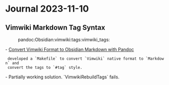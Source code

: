 = Journal 2023-11-10 =

== Vimwiki Markdown Tag Syntax ==
:pandoc:Obsidian:vimwiki:tags:vimwiki_tags:

- [[2023-11-05#Convert Vimwiki Format to Obsidian Markdown with Pandoc|Convert Vimwiki Format to Obsidian Markdown with Pandoc]]
  developed a `Makefile` to convert `Vimwiki` native format to `Markdown` and
  convert the tags to `#tag` style.
- Partially working solution. `VimwikiRebuildTags` fails.

{{{vim
let g:vimwiki_syntaxlocal_vars.markdown.tag_format = {
  \ 'pre_mark': '\%(:\)',
  \ 'sep': '\%(:\)',
  \ 'cchar': '',
  \ 'post_mark': '\%(:\)',
  \ 'conceal': 0,
  \ 'post': '\%(\s\|$\)',
  \ 'in': '\%([^:''[:space:]]\+\)',
  \ 'pre': '\%(^\|\s\)'
  \ }
" tags: tag1 tag2
" let g:vimwiki_tag_format = { 'pre': '\(^[ -]*tags\s*: .*\)\@<=', 'pre_mark': '', 'post_mark': '', 'sep': ' ' }
let g:vimwiki_tag_format = {
  \ 'pre': '\(^tags: .*\)\@<=',
  \ 'pre_mark': '',
  \ 'post_mark': '',
  \ 'sep': ' ',
  \ 'in': ''
  \ }
}}}
